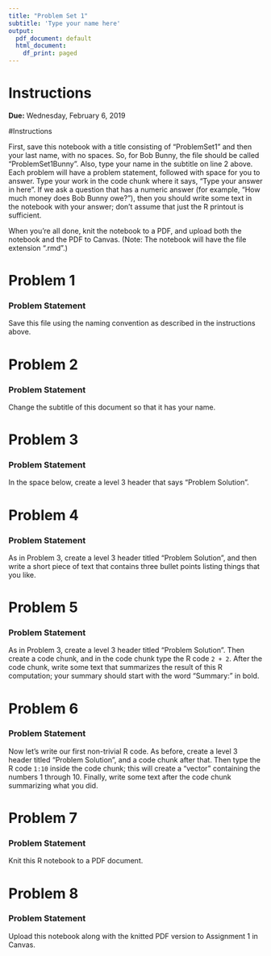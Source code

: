 ```yaml
---
title: "Problem Set 1"
subtitle: 'Type your name here'
output:
  pdf_document: default
  html_document:
    df_print: paged
---
```



# Instructions

**Due:** Wednesday, February 6, 2019

#Instructions

First, save this notebook with a title consisting of "ProblemSet1" and then your last name, with no spaces. So, for Bob Bunny, the file should be called "ProblemSet1Bunny". Also, type your name in the subtitle on line 2 above. Each problem will have a problem statement, followed with space for you to answer. Type your work in the code chunk where it says, "Type your answer in here". If we ask a question that has a numeric answer (for example, "How much money does Bob Bunny owe?"), then you should write some text in the notebook with your answer; don't assume that just the R printout is sufficient.

When you're all done, knit the notebook to a PDF, and upload both the notebook and the PDF to Canvas. (Note: The notebook will have the file extension ".rmd".)







# Problem 1

### Problem Statement

Save this file using the naming convention as described in the instructions above.





# Problem 2

### Problem Statement

Change the subtitle of this document so that it has your name.







# Problem 3

### Problem Statement

In the space below, create a level 3 header that says "Problem Solution".









# Problem 4

### Problem Statement

As in Problem 3, create a level 3 header titled "Problem Solution", and then write a short piece of text that contains three bullet points listing things that you like.





# Problem 5

### Problem Statement

As in Problem 3, create a level 3 header titled "Problem Solution". Then create a code chunk, and in the code chunk type the R code `2 + 2`. After the code chunk, write some text that summarizes the result of this R computation; your summary should start with the word "Summary:" in bold.













# Problem 6

### Problem Statement

Now let's write our first non-trivial R code. As before, create a level 3 header titled "Problem Solution", and a code chunk after that. Then type the R code `1:10` inside the code chunk; this will create a "vector" containing the numbers 1 through 10. Finally, write some text after the code chunk summarizing what you did.









# Problem 7

### Problem Statement

Knit this R notebook to a PDF document.









# Problem 8

### Problem Statement

Upload this notebook along with the knitted PDF version to Assignment 1 in Canvas.









